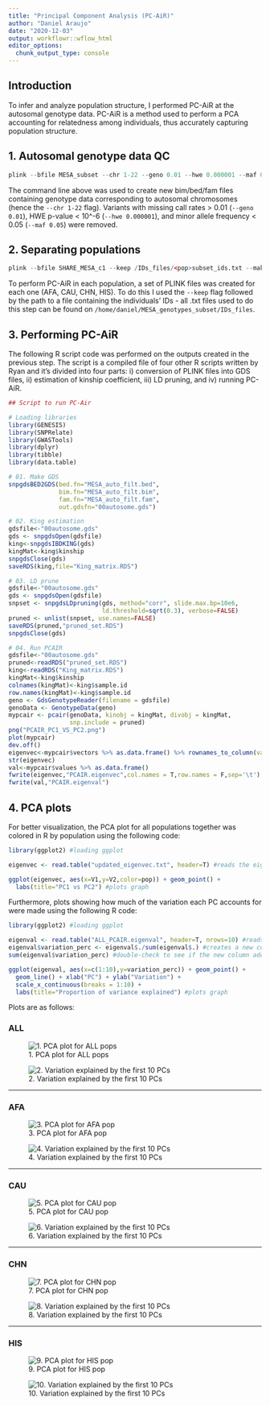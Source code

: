 ```yaml
---
title: "Principal Component Analysis (PC-AiR)"
author: "Daniel Araujo"
date: "2020-12-03"
output: workflowr::wflow_html
editor_options:
  chunk_output_type: console
---
```


## Introduction

To infer and analyze population structure, I performed PC-AiR at the autosomal genotype data. PC-AiR is a method used to perform a PCA accounting for relatedness among individuals, thus accurately capturing population structure.

## 1. Autosomal genotype data QC
```r
plink --bfile MESA_subset --chr 1-22 --geno 0.01 --hwe 0.000001 --maf 0.05 --make-bed --out PCAir/MESA_auto_filt
```
The command line above was used to create new bim/bed/fam files containing genotype data corresponding to autosomal chromosomes (hence the `--chr 1-22` flag). Variants with missing call rates > 0.01 (```--geno 0.01```), HWE p-value < 10^-6 (```--hwe 0.000001```), and minor allele frequency < 0.05 (```--maf 0.05```) were removed. 

## 2. Separating populations
```r
plink --bfile SHARE_MESA_c1 --keep /IDs_files/<pop>subset_ids.txt --make-bed --out MESA_subset_<pop>
```
To perform PC-AiR in each population, a set of PLINK files was created for each one (AFA, CAU, CHN, HIS). To do this I used the `--keep` flag followed by the path to a file containing the individuals' IDs - all .txt files used to do this step can be found on `/home/daniel/MESA_genotypes_subset/IDs_files`.

## 3. Performing PC-AiR
The following R script code was performed on the outputs created in the previous step. The script is a compiled file of four other R scripts written by Ryan and it's divided into four parts: i) conversion of PLINK files into GDS files, ii) estimation of kinship coefficient, iii) LD pruning, and iv) running PC-AiR. 

```r
## Script to run PC-Air

# Loading libraries
library(GENESIS)
library(SNPRelate)
library(GWASTools)
library(dplyr)
library(tibble)
library(data.table)

# 01. Make GDS
snpgdsBED2GDS(bed.fn="MESA_auto_filt.bed",
              bim.fn="MESA_auto_filt.bim",
              fam.fn="MESA_auto_filt.fam",
              out.gdsfn="00autosome.gds")

# 02. King estimation
gdsfile<-"00autosome.gds"
gds <- snpgdsOpen(gdsfile)
king<-snpgdsIBDKING(gds)
kingMat<-king$kinship
snpgdsClose(gds)
saveRDS(king,file="King_matrix.RDS")

# 03. LD prune
gdsfile<-"00autosome.gds"
gds <- snpgdsOpen(gdsfile)
snpset <- snpgdsLDpruning(gds, method="corr", slide.max.bp=10e6,
                          ld.threshold=sqrt(0.3), verbose=FALSE)
pruned <- unlist(snpset, use.names=FALSE)
saveRDS(pruned,"pruned_set.RDS")
snpgdsClose(gds)

# 04. Run PCAIR
gdsfile<-"00autosome.gds"
pruned<-readRDS("pruned_set.RDS")
king<-readRDS("King_matrix.RDS")
kingMat<-king$kinship
colnames(kingMat)<-king$sample.id
row.names(kingMat)<-king$sample.id
geno <- GdsGenotypeReader(filename = gdsfile)
genoData <- GenotypeData(geno)
mypcair <- pcair(genoData, kinobj = kingMat, divobj = kingMat,
                 snp.include = pruned)
png("PCAIR_PC1_VS_PC2.png")
plot(mypcair)
dev.off()
eigenvec<-mypcair$vectors %>% as.data.frame() %>% rownames_to_column(var="sample_id")
str(eigenvec)
val<-mypcair$values %>% as.data.frame()
fwrite(eigenvec,"PCAIR.eigenvec",col.names = T,row.names = F,sep='\t')
fwrite(val,"PCAIR.eigenval")
```

## 4. PCA plots

For better visualization, the PCA plot for all populations together was colored in R by population using the following code:

```r
library(ggplot2) #loading ggplot

eigenvec <- read.table("updated_eigenvec.txt", header=T) #reads the eigenvec file

ggplot(eigenvec, aes(x=V1,y=V2,color=pop)) + geom_point() +
  labs(title="PC1 vs PC2") #plots graph
```

Furthermore, plots showing how much of the variation each PC accounts for were made using the following R code:

```r
library(ggplot2) #loading ggplot

eigenval <- read.table("ALL_PCAIR.eigenval", header=T, nrows=10) #reads the first 10 rows of the eigenval file
eigenval$variation_perc <- eigenval$./sum(eigenval$.) #creates a new column in which absolute values are now proportions
sum(eigenval$variation_perc) #double-check to see if the new column adds up to 1

ggplot(eigenval, aes(x=c(1:10),y=variation_perc)) + geom_point() +
  geom_line() + xlab("PC") + ylab("Variation") + 
  scale_x_continuous(breaks = 1:10) +
  labs(title="Proportion of variance explained") #plots graph
```

Plots are as follows:

### ALL

![1. PCA plot for ALL pops](assets/ALL_PCA_colored_pop.png)

![2. Variation explained by the first 10 PCs](assets/ALL_PCprop.png)

***

### AFA

![3. PCA plot for AFA pop](assets/AFA_PCAIR_PC1_VS_PC2.png)

![4. Variation explained by the first 10 PCs](assets/AFA_PCprop.png)

***

### CAU

![5. PCA plot for CAU pop](assets/CAU_PCAIR_PC1_VS_PC2.png)

![6. Variation explained by the first 10 PCs](assets/CAU_PCprop.png)

***

### CHN

![7. PCA plot for CHN pop](assets/CHN_PCAIR_PC1_VS_PC2.png)

![8. Variation explained by the first 10 PCs](assets/CHN_PCprop.png)

***

### HIS

![9. PCA plot for HIS pop](assets/HIS_PCAIR_PC1_VS_PC2.png)

![10. Variation explained by the first 10 PCs](assets/HIS_PCprop.png)